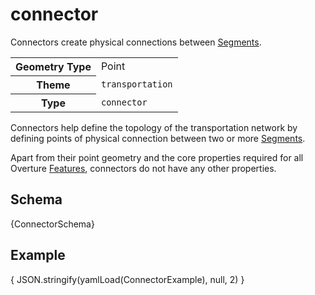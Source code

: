 
# connector

Connectors create physical connections between [Segments](segment).

<table>
  <tr>
    <th>Geometry Type</th>
    <td>Point</td>
  </tr>
  <tr>
    <th>Theme</th>
    <td><code>transportation</code></td>
  </tr>
  <tr>
    <th>Type</th>
    <td><code>connector</code></td>
  </tr>
</table>

Connectors help define the topology of the transportation network by
defining points of physical connection between two or more
[Segments](segment).

Apart from their point geometry and the core properties required for all
Overture [Features](/concepts/feature), connectors do not have any other
properties.

## Schema

<Tabs>
  <TabItem value="browsable" label="Browsable" default>
    <JSONSchemaViewer schema={ yamlLoad(ConnectorSchema) } resolverOptions={ generateResolverOptions({remote: true, yamlBasePath: '/transportation'})}/>
  </TabItem>
  <TabItem value="yaml" label="YAML" default>
    <CodeBlock language="jsx">{ConnectorSchema}</CodeBlock>
  </TabItem>
</Tabs>

## Example

<CodeBlock language="json">{ JSON.stringify(yamlLoad(ConnectorExample), null, 2) }</CodeBlock>
